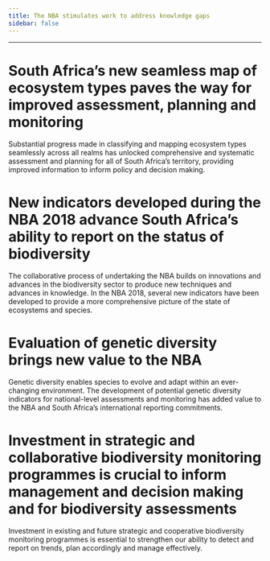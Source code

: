 ```yaml
---
title: The NBA stimulates work to address knowledge gaps
sidebar: false
---
```


------------------------------------------------------------------------

# South Africa's new seamless map of ecosystem types paves the way for improved assessment, planning and monitoring

Substantial progress made in classifying and mapping ecosystem types seamlessly across all realms has unlocked comprehensive and systematic assessment and planning for all of South Africa's territory, providing improved information to inform policy and decision making.

# New indicators developed during the NBA 2018 advance South Africa's ability to report on the status of biodiversity

The collaborative process of undertaking the NBA builds on innovations and advances in the biodiversity sector to produce new techniques and advances in knowledge. In the NBA 2018, several new indicators have been developed to provide a more comprehensive picture of the state of ecosystems and species.

# Evaluation of genetic diversity brings new value to the NBA

Genetic diversity enables species to evolve and adapt within an ever-changing environment. The development of potential genetic diversity indicators for national-level assessments and monitoring has added value to the NBA and South Africa's international reporting commitments.

# Investment in strategic and collaborative biodiversity monitoring programmes is crucial to inform management and decision making and for biodiversity assessments

Investment in existing and future strategic and cooperative biodiversity monitoring programmes is essential to strengthen our ability to detect and report on trends, plan accordingly and manage effectively.
